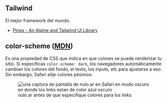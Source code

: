 
## Tailwind

El mejor framework del mundo.

- [Pines - An Alpine and Tailwind UI Library](https://devdojo.com/pines)

## color-scheme ([MDN](https://developer.mozilla.org/en-US/docs/Web/CSS/color-scheme))

Es una propiedad de CSS que indica en que colores se puede renderizar tu sitio. Si especificas `color-scheme: dark`, los navegadores automáticamente cambian los colores del fondo, el texto, los inputs, etc para ajustarse a eso. Sin embargo, Safari elije colores pésimos:

<figure class="not-prose">
  <Image
    src={ColorImg}
    alt="una captura de pantalla de nulo.ar en Safari en modo oscuro en donde los links estan de color azul oscuro"
  />
  <figcaption>
    nulo.ar antes de que especifique colores para los links
  </figcaption>
</figure>
